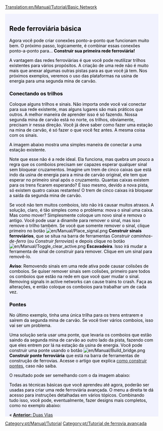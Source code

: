 [[Translation:en/Manual/Tutorial/Basic Network]]

{{en/Tabs|3|3
|pt/Manual/Tutorial/Duas Plataformas|1. Duas Plataformas<!--
-->|pt/Manual/Tutorial/Duas Vias|2. Duas Vias<!--
-->|pt/Manual/Tutorial/Rede ferroviária básica|3. Rede ferroviária básica}}
<div style="padding:.5em 1em 1em 1em; border-top:none; background-color:#f1f2fe; color:#000;">
{{pt/Manual/Tutorial/Tutorial}}
== Rede ferroviária básica ==
Agora você pode criar conexões ponto-a-ponto que funcionam muito bem. O próximo passo, logicamente, é combinar essas conexões ponto-a-ponto para... '''Construir sua primeira rede ferroviária!'''

A vantagem das redes ferroviárias é que você pode reutilizar trilhos existentes para vários propósitos. A criação de uma rede não é muito mais que anexar algumas outras pistas para as que você já tem. Nos próximos exemplos, veremos o uso das plataformas na usina de energia para uma segunda mina de carvão.

=== Conectando os trilhos ===

Coloque alguns trilhos e sinais. Não importa onde você vai conectar para sua rede existente, mas alguns lugares são mais práticos que outros. A melhor maneira de aprender isso é só fazendo. Nossa segunda mina de carvão está no norte, os trilhos, obviamente, precisam ir nessa direção. Você já deve saber como fazer uma estação na mina de carvão, é só fazer o que você fez antes. A mesma coisa com os sinais.

A imagem abaixo mostra uma simples maneira de conectar a uma estação existente.

{{en/Phototable|[[File:en/Manual/Tutorial/Tutorial network simple.png|400px]]|Uma segunda linha ferroviária conectada na estação da usina de energia. '''(Clique para ampliar)'''|none}}

Note que esse não é a rede ideal. Ela funciona, mas quebra um pouco a regra que os comboios precisam ser capazes esperar qualquer sinal sem bloquear cruzamentos. Imagine um trem de cinco caixas que está indo da usina de energia para a mina de carvão original, ele tem que esperar no primeiro sinal após o cruzamento. Quantas caixas existem para os trens ficarem esperando? É isso mesmo, devido a nova pista, só existem quatro caixas restantes! O trem de cinco caixas irá bloquear a saída da segunda mina de carvão.

Se você não tem muitos comboios, isto não irá causar muitos atrasos. A solução, claro, é tão simples como o problema: mova o sinal uma caixa. Mas como mover? Simplesmente coloque um novo sinal e remova o antigo. Você pode usar a dinamite para remover o sinal, mas isso remove o trilho também. Se você que somente remover o sinal, clique primeiro no botão [[File:en/Manual/Place signal.png]] '''Construir sinais ferroviários''', que se situa na barra de ferramentas ''Construir caminhos-de-ferro'' (ou ''Construir ferrovias'') e depois clique no botão [[File:en/Manual/Toggle clear active.png]] '''Escavadeira'''. Isso irá mudar a ferramenta de sinal de construir para remover. Clique em um sinal para removê-lo.

'''Aviso''': Removendo sinais em uma rede ativa pode causar colisões de comboios. Se quiser remover sinais sem colisões, primeiro pare todos os comboios que estão na rede em que você quer mudar o sinal. Removing signals in active networks can cause trains to crash. Faça as alterações, e então coloque os comboios para trabalhar um de cada vez.

=== Pontes ===

No último exemplo, tinha uma única trilha para os trens entrarem e saírem da segunda mina de carvão. Se você tiver vários comboios, isso vai ser um problema.

Uma solução seria usar uma ponte, que levaria os comboios que estão saindo da segunda mina de carvão ao outro lado da pista, fazendo com que eles entrem por lá na estação da usina de energia. Você pode construir uma ponte usando o botão [[File:en/Manual/Build bridge.png]] '''Construir ponte ferroviária''' que está na barra de ferramentas de construção de ferrovias. Acesse o artigo que explica [[pt/Construindo pontes|como construir pontes]], caso não saiba.

O resultado pode ser semelhando com o da imagem abaixo:

{{en/Phototable|[[File:en/Manual/Tutorial/Tutorial network bridge.png|400px]]|Uma ponte na rede ferroviária. '''(Clique para ampliar)'''|none}}

Todas as técnicas básicas que você aprendeu até agora, poderão ser usadas para criar uma rede ferroviária avançada. O menu a direita te dá acesso para instruções detalhadas em vários tópicos. Combinando tudo isso, você pode, eventualmente, fazer designs mais completos, como no exemplo abaixo:

{{en/Phototable|[[File:en/Manual/Tutorial/Plufingford Transport, 22nd Mar 2032.png|512px]]|Uma rede avançada que é idêntico ao das técnicas explicadas aqui, só que ... '''Muito maior!''' '''(Clique para ampliar)'''|none}}

<span style="float: left">&laquo; [[pt/Manual/Tutorial/Duas Vias|'''Anterior:''' Duas Vias]]</span>

</div>
[[Category:pt/Manual/Tutorial]]
[[Category:pt/Tutorial de ferrovia avançada]]